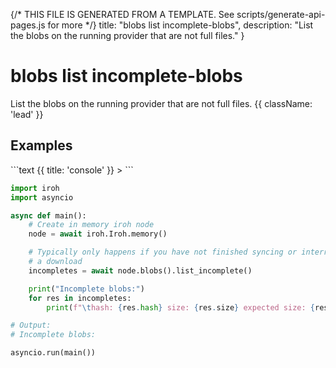 {/* THIS FILE IS GENERATED FROM A TEMPLATE. See scripts/generate-api-pages.js for more */}
    title: "blobs list incomplete-blobs",
    description: "List the blobs on the running provider that are not full files."
}

<div className='not-prose mb-5'>
    <Breadcrumbs pages={[
        { name: 'API', href: '/docs/api', current: false },
        { name: 'blobs list incomplete-blobs', href: '/docs/api/blobs-list-incomplete-blobs', current: true },
    ]} />
</div>

# blobs list incomplete-blobs

List the blobs on the running provider that are not full files. {{ className: 'lead' }}



## Examples

<CodeGroup title="blobs list incomplete-blobs">
```text {{ title: 'console' }}
> 
```


```python {{ title: 'python' }}
import iroh
import asyncio

async def main():
    # Create in memory iroh node
    node = await iroh.Iroh.memory()

    # Typically only happens if you have not finished syncing or interrupted
    # a download
    incompletes = await node.blobs().list_incomplete()

    print("Incomplete blobs:")
    for res in incompletes:
        print(f"\thash: {res.hash} size: {res.size} expected size: {res.expected_size}")

# Output:
# Incomplete blobs:

asyncio.run(main())

```


</CodeGroup>

